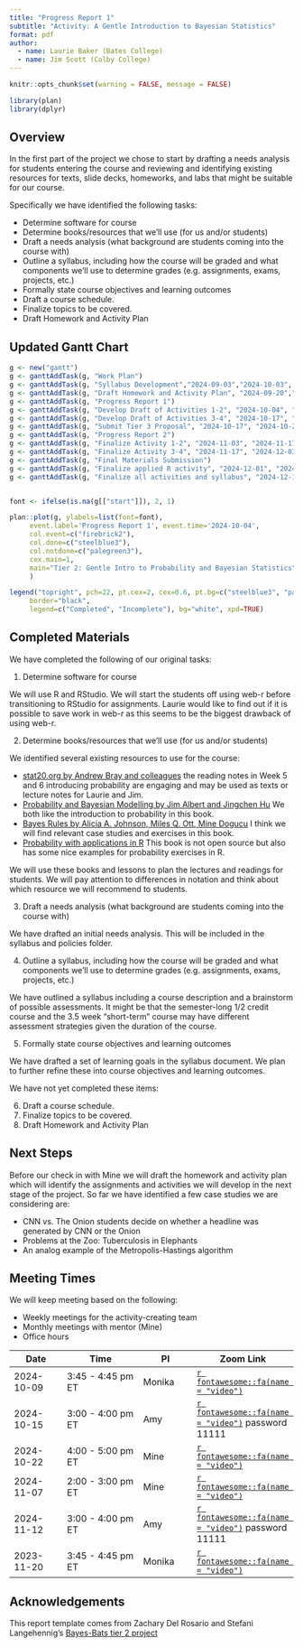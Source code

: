 ```yaml
---
title: "Progress Report 1"
subtitle: "Activity: A Gentle Introduction to Bayesian Statistics"
format: pdf
author: 
  - name: Laurie Baker (Bates College)
  - name: Jim Scott (Colby College)
---
```


```r
knitr::opts_chunk$set(warning = FALSE, message = FALSE)

library(plan)
library(dplyr)
```

## Overview

In the first part of the project we chose to start by drafting a needs analysis for students entering the course and reviewing and identifying existing resources for texts, slide decks, homeworks, and labs that might be suitable for our course.

Specifically we have identified the following tasks:

-   Determine software for course
-   Determine books/resources that we’ll use (for us and/or students)
-   Draft a needs analysis (what background are students coming into the course with)
-   Outline a syllabus, including how the course will be graded and what components we’ll use to determine grades (e.g. assignments, exams, projects, etc.)
-   Formally state course objectives and learning outcomes
-   Draft a course schedule.
-   Finalize topics to be covered.
-   Draft Homework and Activity Plan

## Updated Gantt Chart

```r
g <- new("gantt")
g <- ganttAddTask(g, "Work Plan")
g <- ganttAddTask(g, "Syllabus Development","2024-09-03","2024-10-03", done=85)
g <- ganttAddTask(g, "Draft Homework and Activity Plan", "2024-09-20","2024-10-03", done=30)
g <- ganttAddTask(g, "Progress Report 1")
g <- ganttAddTask(g, "Develop Draft of Activities 1-2", "2024-10-04", "2024-10-17", done=0)
g <- ganttAddTask(g, "Develop Draft of Activities 3-4", "2024-10-17", "2024-11-04", done=0)
g <- ganttAddTask(g, "Submit Tier 3 Proposal", "2024-10-17", "2024-10-24", done=0)
g <- ganttAddTask(g, "Progress Report 2")
g <- ganttAddTask(g, "Finalize Activity 1-2", "2024-11-03", "2024-11-17", done=0)
g <- ganttAddTask(g, "Finalize Activity 3-4", "2024-11-17", "2024-12-03", done=0)
g <- ganttAddTask(g, "Final Materials Submission")
g <- ganttAddTask(g, "Finalize applied R activity", "2024-12-01", "2024-12-10", done=0)
g <- ganttAddTask(g, "Finalize all activities and syllabus", "2024-12-10", "2024-12-14", done=0)


font <- ifelse(is.na(g[["start"]]), 2, 1)

plan::plot(g, ylabels=list(font=font),
     event.label='Progress Report 1', event.time='2024-10-04',
     col.event=c("firebrick2"),
     col.done=c("steelblue3"),
     col.notdone=c("palegreen3"),
     cex.main=1,
     main="Tier 2: Gentle Intro to Probability and Bayesian Statistics",
     )

legend("topright", pch=22, pt.cex=2, cex=0.6, pt.bg=c("steelblue3", "palegreen3"),
     border="black",
     legend=c("Completed", "Incomplete"), bg="white", xpd=TRUE)

```

## Completed Materials

We have completed the following of our original tasks:

1.  Determine software for course

We will use R and RStudio. We will start the students off using web-r before transitioning to RStudio for assignments. Laurie would like to find out if it is possible to save work in web-r as this seems to be the biggest drawback of using web-r.

2.  Determine books/resources that we’ll use (for us and/or students)

We identified several existing resources to use for the course:

-   [stat20.org by Andrew Bray and colleagues](https://www.stat20.org) the reading notes in Week 5 and 6 introducing probability are engaging and may be used as texts or lecture notes for Laurie and Jim.
-   [Probability and Bayesian Modelling by Jim Albert and Jingchen Hu](https://bayesball.github.io/BOOK/probability-a-measurement-of-uncertainty.html) We both like the introduction to probability in this book.
-   [Bayes Rules by Alicia A. Johnson, Miles Q. Ott, Mine Dogucu](https://www.bayesrulesbook.com) I think we will find relevant case studies and exercises in this book.
-   [Probability with applications in R](https://www.amazon.com/Probability-Applications-Robert-P-Dobrow/dp/1118241258) This book is not open source but also has some nice examples for probability exercises in R.

We will use these books and lessons to plan the lectures and readings for students. We will pay attention to differences in notation and think about which resource we will recommend to students.

3.  Draft a needs analysis (what background are students coming into the course with)

We have drafted an initial needs analysis. This will be included in the syllabus and policies folder.

4.  Outline a syllabus, including how the course will be graded and what components we’ll use to determine grades (e.g. assignments, exams, projects, etc.)

We have outlined a syllabus including a course description and a brainstorm of possible assessments. It might be that the semester-long 1/2 credit course and the 3.5 week "short-term" course may have different assessment strategies given the duration of the course.

5.  Formally state course objectives and learning outcomes

We have drafted a set of learning goals in the syllabus document. We plan to further refine these into course objectives and learning outcomes.

We have not yet completed these items:

6.  Draft a course schedule.
7.  Finalize topics to be covered.
8.  Draft Homework and Activity Plan

## Next Steps

Before our check in with Mine we will draft the homework and activity plan which will identify the assignments and activities we will develop in the next stage of the project. So far we have identified a few case studies we are considering are:

-   CNN vs. The Onion students decide on whether a headline was generated by CNN or the Onion
-   Problems at the Zoo: Tuberculosis in Elephants
-   An analog example of the Metropolis-Hastings algorithm

## Meeting Times

We will keep meeting based on the following:

-   Weekly meetings for the activity-creating team
-   Monthly meetings with mentor (Mine)
-   Office hours

| Date       | Time              | PI     | Zoom Link                                                                                                                     |
|----------------|-------------------------|----------------|----------------|
| 2024-10-09 | 3:45 - 4:45 pm ET | Monika | [`r fontawesome::fa(name = "video")`](https://vassar.zoom.us/my/monika76five)                                                 |
| 2024-10-15 | 3:00 - 4:00 pm ET | Amy    | [`r fontawesome::fa(name = "video")`](https://duke.zoom.us/my/amyherring?pwd=UWczUjFOOXZ2MlhuYTMrLzVka05sQT09) password 11111 |
| 2024-10-22 | 4:00 - 5:00 pm ET | Mine   | [`r fontawesome::fa(name = "video")`](https://uci.zoom.us/j/93009936370)                                                      |
| 2024-11-07 | 2:00 - 3:00 pm ET | Mine   | [`r fontawesome::fa(name = "video")`](https://uci.zoom.us/j/96570454362)                                                      |
| 2024-11-12 | 3:00 - 4:00 pm ET | Amy    | [`r fontawesome::fa(name = "video")`](https://duke.zoom.us/my/amyherring?pwd=UWczUjFOOXZ2MlhuYTMrLzVka05sQT09) password 11111 |
| 2023-11-20 | 3:45 - 4:45 pm ET | Monika | [`r fontawesome::fa(name = "video")`](https://vassar.zoom.us/my/monika76five)                                                 |

## Acknowledgements

This report template comes from Zachary Del Rosario and Stefani Langehennig's [Bayes-Bats tier 2 project](https://github.com/bayes-bats/tier2-freq-bayes)
